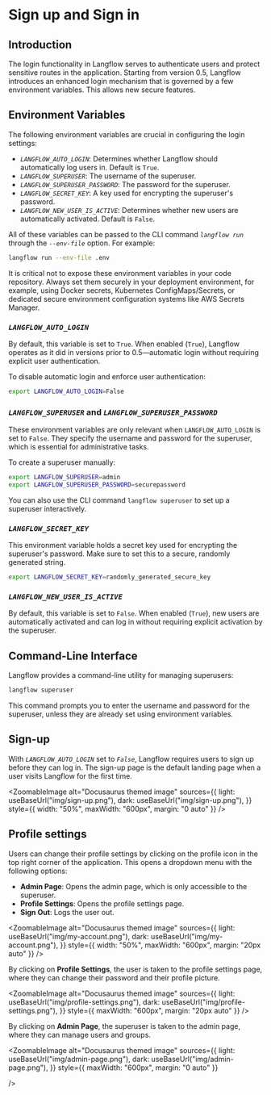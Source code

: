 
# Sign up and Sign in

## Introduction

The login functionality in Langflow serves to authenticate users and protect sensitive routes in the application. Starting from version 0.5, Langflow introduces an enhanced login mechanism that is governed by a few environment variables. This allows new secure features.

## Environment Variables

The following environment variables are crucial in configuring the login settings:

- _`LANGFLOW_AUTO_LOGIN`_: Determines whether Langflow should automatically log users in. Default is `True`.
- _`LANGFLOW_SUPERUSER`_: The username of the superuser.
- _`LANGFLOW_SUPERUSER_PASSWORD`_: The password for the superuser.
- _`LANGFLOW_SECRET_KEY`_: A key used for encrypting the superuser's password.
- _`LANGFLOW_NEW_USER_IS_ACTIVE`_: Determines whether new users are automatically activated. Default is `False`.

All of these variables can be passed to the CLI command _`langflow run`_ through the _`--env-file`_ option. For example:

```bash
langflow run --env-file .env
```

<Admonition type="info">
  It is critical not to expose these environment variables in your code
  repository. Always set them securely in your deployment environment, for
  example, using Docker secrets, Kubernetes ConfigMaps/Secrets, or dedicated
  secure environment configuration systems like AWS Secrets Manager.
</Admonition>

### _`LANGFLOW_AUTO_LOGIN`_

By default, this variable is set to `True`. When enabled (`True`), Langflow operates as it did in versions prior to 0.5—automatic login without requiring explicit user authentication.

To disable automatic login and enforce user authentication:

```bash
export LANGFLOW_AUTO_LOGIN=False
```

### _`LANGFLOW_SUPERUSER`_ and _`LANGFLOW_SUPERUSER_PASSWORD`_

These environment variables are only relevant when `LANGFLOW_AUTO_LOGIN` is set to `False`. They specify the username and password for the superuser, which is essential for administrative tasks.

To create a superuser manually:

```bash
export LANGFLOW_SUPERUSER=admin
export LANGFLOW_SUPERUSER_PASSWORD=securepassword
```

You can also use the CLI command `langflow superuser` to set up a superuser interactively.

### _`LANGFLOW_SECRET_KEY`_

This environment variable holds a secret key used for encrypting the superuser's password. Make sure to set this to a secure, randomly generated string.

```bash
export LANGFLOW_SECRET_KEY=randomly_generated_secure_key
```

### _`LANGFLOW_NEW_USER_IS_ACTIVE`_

By default, this variable is set to `False`. When enabled (`True`), new users are automatically activated and can log in without requiring explicit activation by the superuser.

## Command-Line Interface

Langflow provides a command-line utility for managing superusers:

```bash
langflow superuser
```

This command prompts you to enter the username and password for the superuser, unless they are already set using environment variables.

## Sign-up

With _`LANGFLOW_AUTO_LOGIN`_ set to _`False`_, Langflow requires users to sign up before they can log in. The sign-up page is the default landing page when a user visits Langflow for the first time.

<ZoomableImage
  alt="Docusaurus themed image"
  sources={{
    light: useBaseUrl("img/sign-up.png"),
    dark: useBaseUrl("img/sign-up.png"),
  }}
  style={{ width: "50%", maxWidth: "600px", margin: "0 auto" }}
/>

## Profile settings

Users can change their profile settings by clicking on the profile icon in the top right corner of the application. This opens a dropdown menu with the following options:

- **Admin Page**: Opens the admin page, which is only accessible to the superuser.
- **Profile Settings**: Opens the profile settings page.
- **Sign Out**: Logs the user out.

<ZoomableImage
  alt="Docusaurus themed image"
  sources={{
    light: useBaseUrl("img/my-account.png"),
    dark: useBaseUrl("img/my-account.png"),
  }}
  style={{ width: "50%", maxWidth: "600px", margin: "20px auto" }}
/>

By clicking on **Profile Settings**, the user is taken to the profile settings page, where they can change their password and their profile picture.

<ZoomableImage
  alt="Docusaurus themed image"
  sources={{
    light: useBaseUrl("img/profile-settings.png"),
    dark: useBaseUrl("img/profile-settings.png"),
  }}
  style={{ maxWidth: "600px", margin: "20px auto" }}
/>

By clicking on **Admin Page**, the superuser is taken to the admin page, where they
can manage users and groups.

<ZoomableImage
  alt="Docusaurus themed image"
  sources={{
    light: useBaseUrl("img/admin-page.png"),
    dark: useBaseUrl("img/admin-page.png"),
  }}
  style={{ maxWidth: "600px", margin: "0 auto" }}

/>
